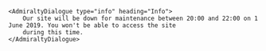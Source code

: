 ```tsx
<AdmiraltyDialogue type="info" heading="Info">
    Our site will be down for maintenance between 20:00 and 22:00 on 1 June 2019. You won't be able to access the site
    during this time.
</AdmiraltyDialogue>
```
